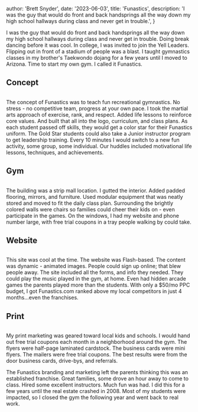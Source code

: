 
  author: 'Brett Snyder',
  date: '2023-06-03',
  title: 'Funastics',
  description:
    'I was the guy that would do front and back handsprings all the way down my high school hallways during class and never get in trouble.',
}


I was the guy that would do front and back handsprings all the way down my high school hallways during class and never get in trouble. Doing break dancing before it was cool. In college, I was invited to join the Yell Leaders. Flipping out in front of a stadium of people was a blast. I taught gymnastics classes in my brother's Taekwondo dojang for a few years until I moved to Arizona. Time to start my own gym. I called it Funastics.

## Concept

<Image src={funasticsForms} alt="" />

The concept of Funastics was to teach fun recreational gymnastics. No stress - no competitive team, progress at your own pace. I took the martial arts approach of exercise, rank, and respect. Added life lessons to reinforce core values. And built that all into the logo, curriculum, and class plans. As each student passed off skills, they would get a color star for their Funastics uniform. The Gold Star students could also take a Junior instructor program to get leadership training. Every 10 minutes I would switch to a new fun activity, some group, some individual. Our huddles included motivational life lessons, techniques, and achievements.

## Gym

<Image src={funasticsPhotos} alt="" />

The building was a strip mall location. I gutted the interior. Added padded flooring, mirrors, and furniture. Used modular equipment that was neatly stored and moved to fit the daily class plan. Surrounding the brightly colored walls were chairs so families could cheer their kids on - even participate in the games. On the windows, I had my website and phone number large, with free trial coupons in a tray people walking by could take.

## Website

<Image src={funasticsWeb} alt="" />

This site was cool at the time. The website was Flash-based. The content was dynamic - animated images. People could sign up online; that blew people away. The site included all the forms, and info they needed. They could play the music played in the gym, at home. Even had hidden arcade games the parents played more than the students. With only a $50/mo PPC budget, I got Funastics.com ranked above my local competitors in just 4 months...even the franchises.

## Print

<Image src={funasticsPrint} alt="" />

My print marketing was geared toward local kids and schools. I would hand out free trial coupons each month in a neighborhood around the gym. The flyers were half-page laminated cardstock. The business cards were mini flyers. The mailers were free trial coupons. The best results were from the door business cards, drive-bys, and referrals.

The Funastics branding and marketing left the parents thinking this was an established franchise. Great families, some drove an hour away to come to class. Hired some excellent instructors. Much fun was had. I did this for a few years until the real estate crashed in 2008. Most of my students were impacted, so I closed the gym the following year and went back to real work.
